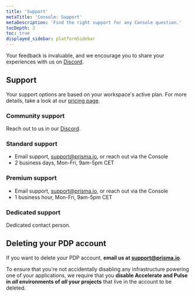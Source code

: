 ```yaml
---
title: 'Support'
metaTitle: 'Console: Support'
metaDescription: 'Find the right support for any Console question.'
tocDepth: 3
toc: true
displayed_sidebar: platformSidebar
---
```


Your feedback is invaluable, and we encourage you to share your experiences with us on [Discord](https://pris.ly/discord).


## Support

Your support options are based on your workspace's active plan. For more details, take a look at our [pricing page](https://www.prisma.io/pricing).

### Community support

Reach out to us in our [Discord](https://pris.ly/discord).

### Standard support

- Email support, <a href="mailto:support@prisma.io">support@prisma.io</a>, or reach out via the Console
- 2 business days, Mon-Fri, 9am-5pm CET

### Premium support

- Email support, <a href="mailto:support@prisma.io">support@prisma.io</a>, or reach out via the Console
- 1 business hour, Mon-Fri, 9am-5pm CET

### Dedicated support

Dedicated contact person.

## Deleting your PDP account

If you want to delete your PDP account, **email us at <a href="mailto:support@prisma.io">support@prisma.io</a>**. 

To ensure that you're not accidentally disabling any infrastructure powering one of your applications, we require that you **disable Accelerate and Pulse in _all_ environments of _all_ your projects** that live in the account to be deleted.

